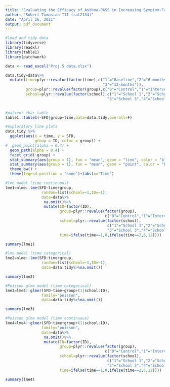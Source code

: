 ```yaml
---
title: "Evaluating the Efficacy of Asthma-PASS in Increasing Symptom-Free Days"
author: "Robert Tumasian III (rat2134)"
date: "April 26, 2021"
output: pdf_document
---
```


```r
#load and tidy data
library(tidyverse)
library(readxl)
library(table1)
library(patchwork)

data <- read_excel("Proj 5 data.xlsx")

data.tidy=data%>%
  mutate(time=plyr::revalue(factor(time),c("1"="Baseline","2"="6-months",
                                           "3"="12-months")),
         group=plyr::revalue(factor(group),c("0"="Control","1"="Intervention")),
         school=plyr::revalue(factor(school),c("1"="School 1","2"="School 2",
                                             "3"="School 3","4"="School 4")))
  
```

```r
#patient char table
table1::table1(~SFD|group+time,data=data.tidy,overall=F)
```

```r
#exploratory line plots
data.tidy %>% 
  ggplot(aes(x = time, y = SFD, 
             group = ID, color = group)) + 
#  geom_point(alpha = 0.4) + 
  geom_path(alpha = 0.4) + 
  facet_grid(~group) +  
  stat_summary(aes(group = 1), fun = "mean", geom = "line", color = "black") + 
  stat_summary(aes(group = 1), fun = "mean", geom = "point", color = "black", size = 3, shape = 4) + 
  theme_bw() + 
  theme(legend.position = "none")+labs(x="Time")
```



```r
#lme model (time continuous)
lme1=nlme::lme(SFD~time+group,
                random=list(school=~1,ID=~1),
                data=data%>%
                 na.omit()%>%
                 mutate(ID=factor(ID),
                        group=plyr::revalue(factor(group),
                                            c("0"="Control","1"="Intervention")),
                        school=plyr::revalue(factor(school),
                                             c("1"="School 1","2"="School 2",
                                             "3"="School 3","4"="School 4")),
                        time=ifelse(time==1,0,ifelse(time==2,6,12))))

summary(lme1)

#lme model (time categorical)
lme2=nlme::lme(SFD~time+group,
                random=list(school=~1,ID=~1),
                data=data.tidy%>%na.omit())

summary(lme2)

#Poisson glme model (time categorical)
lme3=lme4::glmer(SFD~time+group+(1|school:ID),
                family="poisson",
                data=data.tidy%>%na.omit())

summary(lme3)

#Poisson glme model (time continuous)
lme4=lme4::glmer(SFD~time+group+(1|school:ID),
                family="poisson",
                data=data%>%
                 na.omit()%>%
                 mutate(ID=factor(ID),
                        group=plyr::revalue(factor(group),
                                            c("0"="Control","1"="Intervention")),
                        school=plyr::revalue(factor(school),
                                             c("1"="School 1","2"="School 2",
                                             "3"="School 3","4"="School 4")),
                        time=ifelse(time==1,0,ifelse(time==2,6,12))))

summary(lme4)
```




